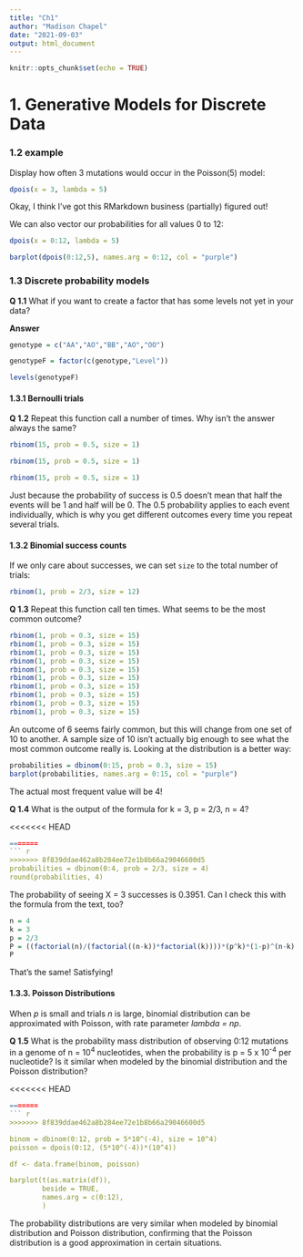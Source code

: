 ```yaml
---
title: "Ch1"
author: "Madison Chapel"
date: "2021-09-03"
output: html_document
---
```


```r
knitr::opts_chunk$set(echo = TRUE)
```

# 1. Generative Models for Discrete Data

### 1.2 example

Display how often 3 mutations would occur in the Poisson(5) model: 

```r
dpois(x = 3, lambda = 5)
```

Okay, I think I've got this RMarkdown business (partially) figured out! 

We can also vector our probabilities for all values 0 to 12:

``` r
dpois(x = 0:12, lambda = 5)
```

``` r
barplot(dpois(0:12,5), names.arg = 0:12, col = "purple")
```


### 1.3 Discrete probability models

**Q 1.1**
What if you want to create a factor that has some levels not yet in your data?

**Answer**
```r
genotype = c("AA","AO","BB","AO","OO")

genotypeF = factor(c(genotype,"Level"))

levels(genotypeF)
```

#### 1.3.1 Bernoulli trials 

**Q 1.2**
Repeat this function call a number of times. Why isn't the answer always the same? 

```r
rbinom(15, prob = 0.5, size = 1)

rbinom(15, prob = 0.5, size = 1)

rbinom(15, prob = 0.5, size = 1)
```

Just because the probability of success is 0.5 doesn't mean that half the events will be 1 and half will be 0. The 0.5 probability applies to each event individually, which is why you get different outcomes every time you repeat several trials. 

#### 1.3.2 Binomial success counts

If we only care about successes, we can set `size` to the total number of trials: 

``` r
rbinom(1, prob = 2/3, size = 12)
```

**Q 1.3** 
Repeat this function call ten times. What seems to be the most common outcome? 

```r
rbinom(1, prob = 0.3, size = 15)
rbinom(1, prob = 0.3, size = 15)
rbinom(1, prob = 0.3, size = 15)
rbinom(1, prob = 0.3, size = 15)
rbinom(1, prob = 0.3, size = 15)
rbinom(1, prob = 0.3, size = 15)
rbinom(1, prob = 0.3, size = 15)
rbinom(1, prob = 0.3, size = 15)
rbinom(1, prob = 0.3, size = 15)
rbinom(1, prob = 0.3, size = 15)
```
An outcome of 6 seems fairly common, but this will change from one set of 10 to another. A sample size of 10 isn't actually big enough to see what the most common outcome really is. Looking at the distribution is a better way: 

``` r

probabilities = dbinom(0:15, prob = 0.3, size = 15)
barplot(probabilities, names.arg = 0:15, col = "purple")
```
 
The actual most frequent value will be 4!  


**Q 1.4**
What is the output of the formula for k = 3, p = 2/3, n = 4? 

<<<<<<< HEAD
``` r
=======
``` r
>>>>>>> 8f839ddae462a8b284ee72e1b8b66a29046600d5
probabilities = dbinom(0:4, prob = 2/3, size = 4)
round(probabilities, 4)

```

The probability of seeing X = 3 successes is 0.3951. Can I check this with the formula from the text, too? 

``` r
n = 4
k = 3
p = 2/3
P = ((factorial(n)/(factorial((n-k))*factorial(k))))*(p^k)*(1-p)^(n-k)
P
```

That's the same! Satisfying! 

#### 1.3.3. Poisson Distributions

When *p* is small and trials *n* is large, binomial distribution can be approximated with Poisson, with rate parameter *lambda = np*. 

**Q 1.5**
What is the probability mass distribution of observing 0:12 mutations in a genome of n = 10^4^ nucleotides, when the probability is p = 5 x 10^-4^ per nucleotide? 
Is it similar when modeled by the binomial distribution and the Poisson distribution? 

<<<<<<< HEAD
``` r
=======
``` r
>>>>>>> 8f839ddae462a8b284ee72e1b8b66a29046600d5

binom = dbinom(0:12, prob = 5*10^(-4), size = 10^4)
poisson = dpois(0:12, (5*10^(-4))*(10^4))

df <- data.frame(binom, poisson)

barplot(t(as.matrix(df)),
        beside = TRUE,
        names.arg = c(0:12),
        )


```

The probability distributions are very similar when modeled by binomial distribution and Poisson distribution, confirming that the Poisson distribution is a good approximation in certain situations. 

